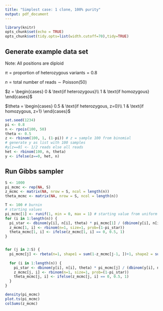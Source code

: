 ```yaml
---
title: "Simplest case: 1 clone, 100% purity"
output: pdf_document
---
```


```r
library(knitr)
opts_chunk$set(echo = TRUE)
opts_chunk$set(tidy.opts=list(width.cutoff=70),tidy=TRUE)
```

## Generate example data set

Note: All positions are diploid

$\pi = \text{proportion of heterozygous variants} = 0.8$

$n = \text{total number of reads} \sim \text{Poisson(50)}$

$z = 
    \begin{cases}
    0 & \text{if  heterozygous}\\
    1 & \text{if  homozygous}
    \end{cases}$

$\theta = 
    \begin{cases}
    0.5 & \text{if  heterozygous, z=0}\\
    1 & \text{if  homozygous, z=1}
    \end{cases}$


```r
set.seed(1234)
pi <- 0.8
n <- rpois(100, 50) 
theta <- 0.5
z <- rbinom(100, 1, (1-pi)) # z = sample 100 from binomial
# generate y as list with 100 samples
#y[z==0] <- 1/2 reads else all reads 
het <- rbinom(100, n, theta)
y <- ifelse(z==0, het, n)
```

## Run Gibbs sampler

```r
S <- 1000
pi_mcmc <- rep(NA, S)
z_mcmc <- matrix(NA, nrow = S, ncol = length(n))
theta_mcmc <- matrix(NA, nrow = S, ncol = length(n))

T <- 100 # burnin
# starting values
pi_mcmc[1] <- runif(1, min = 0, max = 1) # starting value from uniform prior
for (i in 1:length(n)) {
  pi_star <- dbinom(y[i], n[i], theta) * pi_mcmc[1] / (dbinom(y[i], n[i], theta) * pi_mcmc[1] + dbinom(y[i], n[i], 1) * (1-pi_mcmc[1]))
  z_mcmc[1, i] <- rbinom(n=1, size=1, prob=(1-pi_star))
  theta_mcmc[1, i] <- ifelse(z_mcmc[1, i] == 0, 0.5, 1)
}


for (j in 2:S) {
  pi_mcmc[j] <- rbeta(n=1, shape1 = sum(1-z_mcmc[j-1, ])+1, shape2 = sum(z_mcmc[j-1, ])+1)
  
  for (i in 1:length(n)) {
    pi_star <- dbinom(y[i], n[i], theta) * pi_mcmc[j] / (dbinom(y[i], n[i], theta) * pi_mcmc[j] + dbinom(y[i], n[i], 1) * (1-pi_mcmc[j]))
    z_mcmc[j, i] <- rbinom(n=1, size=1, prob=(1-pi_star))
    theta_mcmc[j, i] <- ifelse(z_mcmc[j, i] == 0, 0.5, 1)
  }
}
```

```r
density(pi_mcmc)
plot.ts(pi_mcmc)
colSums(z_mcmc)
```